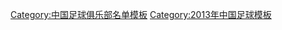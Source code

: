 {{Football squad with groups
 | name      = 2013年中乙分类名单丽江嘉云昊
 | bgcolor   = #00aa00
 | bordercolor = #00aa00
 | textcolor   = #ffffff
 | title=[[丽江嘉云昊足球俱乐部|<span style="color:#ffffff">丽江嘉云昊</span>]] — [[2013年中国足球乙级联赛|<span style="color: #ffffff;">2013年</span>]][[中国足球乙级联赛|<span style="color: #ffffff;">中乙联赛南区季军</span>]]
|group1=全年参赛球员
|list1=<div>
{{Football squad2 player|no=1|name=[[顾俊杰 (足球运动员)|顾俊杰]]}}
{{Football squad2 player|no=2|name=[[哈兆通]]}}
{{Football squad2 player|no=3|name=[[施勇]]}}
{{Football squad2 player|no=4|name=[[邢序飞]]}}
{{Football squad2 player|no=5|name=[[程旭 (足球运动员)|程旭]]}}
{{Football squad2 player|no=6|name=[[高福荣]]}}
{{Football squad2 player|no=7|name=[[王攀]]}}
{{Football squad2 player|no=8|name=[[韩松峰]]}}
{{Football squad2 player|no=9|name=[[顾文祥]]}}
{{Football squad2 player|no=10|name=[[杨福生 (足球运动员)|杨福生]]}}
{{Football squad2 player|no=11|name=[[文烁]]}}
{{Football squad2 player|no=12|name=[[祎凡]]}}
{{Football squad2 player|no=14|name=[[何苏洋]]}}
{{Football squad2 player|no=15|name=[[潘伟业]]}}
{{Football squad2 player|no=16|name=[[李杨 (足球运动员)|李杨]]}}
{{Football squad2 player|no=17|name=[[于振 (足球运动员)|于振]]}}
{{Football squad2 player|no=18|name=[[王晓龙 (1989年)|王晓龙]]}}
{{Football squad2 player|no=19|name=[[张硕科]]}}
{{Football squad2 player|no=20|name=[[冯亚峰]]}}
{{Football squad2 player|no=21|name=[[刘智]]}}
{{Football squad2 player|no=22|name=[[宋嵩]]}}
{{Football squad2 player|no=25|name=[[赵堃]]}}
{{Football squad2 player|no=26|name=[[韩学庚]]}}
</div>
|group2=夏季转入球员
|list2=<div>
{{Football squad2 player|no=27|name=[[李智超]]}}
{{Football squad2 player|no=29|name=[[谭天澄]]}}
{{Football squad2 player|no=33|name=[[牛喜龙]]}}
{{Football squad2 player|no=39|name=[[曲晓辉]]}}
</div>
|group3=夏季转出球员
|list3=<div>
{{Football squad2 player|no=23|name=[[张小宇]]}}
</div>
|group4=主教练
|list4=[[牛洪利]]
}}
<noinclude>
{{DEFAULTSORT:Lijiang Jiayunhao F.C. Squad 2013}}
[[Category:中国足球俱乐部名单模板]]
[[Category:2013年中国足球模板]]